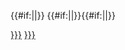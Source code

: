 <includeonly>{{Yearnav|{{{cat}}}}}
{{#if:{{{in|}}}|{{see also | {{Title year}}年{{{in}}} }}|}}
{{#if:{{{subcat|}}}|[[Category:{{{subcat}}}|{{{sortkey}}}]]|[[Category:{{Title year}}年|{{{sortkey|{{{cat}}}}}}]]}}<includeonly>{{#if:{{{parent|}}}|[[Category:{{{parent|}}}]]|}}</includeonly><noinclude>
{{documentation}}<!--

Add cats and interwikis to the /doc subpage, not here!

--></noinclude>